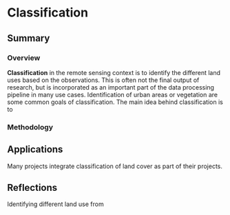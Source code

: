 # Classification

## Summary

### Overview

**Classification** in the remote sensing context is to identify the different land uses based on the observations. This is often not the final output of research, but is incorporated as an important part of the data processing pipeline in many use cases. Identification of urban areas or vegetation are some common goals of classification. The main idea behind classification is to 

### Methodology




## Applications

Many projects integrate classification of land cover as part of their projects.




## Reflections

Identifying different land use from 



